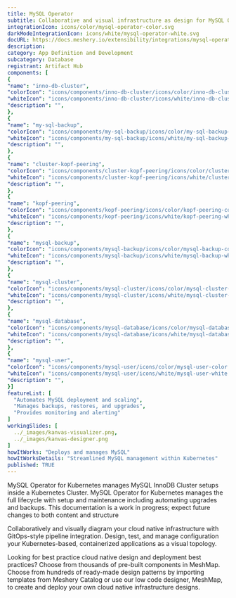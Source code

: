 ```yaml
---
title: MySQL Operator
subtitle: Collaborative and visual infrastructure as design for MySQL Operator
integrationIcon: icons/color/mysql-operator-color.svg
darkModeIntegrationIcon: icons/white/mysql-operator-white.svg
docURL: https://docs.meshery.io/extensibility/integrations/mysql-operator
description: 
category: App Definition and Development
subcategory: Database
registrant: Artifact Hub
components: [
{
"name": "inno-db-cluster",
"colorIcon": "icons/components/inno-db-cluster/icons/color/inno-db-cluster-color.svg",
"whiteIcon": "icons/components/inno-db-cluster/icons/white/inno-db-cluster-white.svg",
"description": "",
},
{
"name": "my-sql-backup",
"colorIcon": "icons/components/my-sql-backup/icons/color/my-sql-backup-color.svg",
"whiteIcon": "icons/components/my-sql-backup/icons/white/my-sql-backup-white.svg",
"description": "",
},
{
"name": "cluster-kopf-peering",
"colorIcon": "icons/components/cluster-kopf-peering/icons/color/cluster-kopf-peering-color.svg",
"whiteIcon": "icons/components/cluster-kopf-peering/icons/white/cluster-kopf-peering-white.svg",
"description": "",
},
{
"name": "kopf-peering",
"colorIcon": "icons/components/kopf-peering/icons/color/kopf-peering-color.svg",
"whiteIcon": "icons/components/kopf-peering/icons/white/kopf-peering-white.svg",
"description": "",
},
{
"name": "mysql-backup",
"colorIcon": "icons/components/mysql-backup/icons/color/mysql-backup-color.svg",
"whiteIcon": "icons/components/mysql-backup/icons/white/mysql-backup-white.svg",
"description": "",
},
{
"name": "mysql-cluster",
"colorIcon": "icons/components/mysql-cluster/icons/color/mysql-cluster-color.svg",
"whiteIcon": "icons/components/mysql-cluster/icons/white/mysql-cluster-white.svg",
"description": "",
},
{
"name": "mysql-database",
"colorIcon": "icons/components/mysql-database/icons/color/mysql-database-color.svg",
"whiteIcon": "icons/components/mysql-database/icons/white/mysql-database-white.svg",
"description": "",
},
{
"name": "mysql-user",
"colorIcon": "icons/components/mysql-user/icons/color/mysql-user-color.svg",
"whiteIcon": "icons/components/mysql-user/icons/white/mysql-user-white.svg",
"description": "",
}]
featureList: [
  "Automates MySQL deployment and scaling",
  "Manages backups, restores, and upgrades",
  "Provides monitoring and alerting"
]
workingSlides: [
  ../_images/kanvas-visualizer.png,
  ../_images/kanvas-designer.png
]
howItWorks: "Deploys and manages MySQL"
howItWorksDetails: "Streamlined MySQL management within Kubernetes"
published: TRUE
---
```

<p>
MySQL Operator for Kubernetes manages MySQL InnoDB Cluster setups inside a Kubernetes Cluster. MySQL Operator for Kubernetes manages the full lifecycle with setup and maintenance including automating upgrades and backups. This documentation is a work in progress; expect future changes to both content and structure
</p>
<p>
    Collaboratively and visually diagram your cloud native infrastructure with GitOps-style pipeline integration. Design, test, and manage configuration your Kubernetes-based, containerized applications as a visual topology.
</p>
<p>
    Looking for best practice cloud native design and deployment best practices? Choose from thousands of pre-built components in MeshMap. Choose from hundreds of ready-made design patterns by importing templates from Meshery Catalog or use our low code designer, MeshMap, to create and deploy your own cloud native infrastructure designs.
</p>
